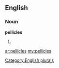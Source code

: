 ==English==

===Noun===
'''pellicles'''

# {{plural of|[[pellicle]]}}

[[Category:English plurals]]

[[ar:pellicles]]
[[my:pellicles]]